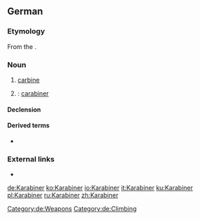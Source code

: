 {{also|karabiner}}
==German==

===Etymology===
From the {{etyl|fr|de}} {{term|carabine|lang=fr}}.

===Noun===
{{de-noun|m|Karabiners|Karabiner}}

# [[carbine]]
# {{non-gloss definition|short for}} {{term|Karabinerhaken|lang=de}}: [[carabiner]]

====Declension====
{{de-decl-noun-m|s|}}

====Derived terms====
* {{l|de|Karabinerhaken}}

===External links===
* {{pedia|lang=de}}

[[Category:de:Weapons]]
[[Category:de:Climbing]]

[[de:Karabiner]]
[[ko:Karabiner]]
[[io:Karabiner]]
[[it:Karabiner]]
[[ku:Karabiner]]
[[pl:Karabiner]]
[[ru:Karabiner]]
[[zh:Karabiner]]